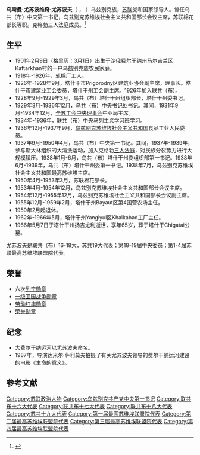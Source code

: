 '''乌斯曼·尤苏波维奇·尤苏波夫'''（{{lang-ru|Усма́н Юсу́пович Юсу́пов}} ， {{bd|1901年|2月18日（格里历：3月1日）|1966年|5月7日}}）乌兹别克族，[[苏联|苏联]]党和国家领导人。曾任乌共（布）中央第一书记，乌兹别克苏维埃社会主义共和国部长会议主席，苏联棉花部长等职。克格勃三人法庭成员。<ref>{{Cite web|title=Справочник по истории Коммунистической партии и Советского Союза 1898 - 1991|url=http://www.knowbysight.info/YuYY/05026.asp|access-date=2020-11-13|archive-date=2014-09-05|archive-url=https://web.archive.org/web/20140905170245/http://www.knowbysight.info/YuYY/05026.asp|dead-url=no}}</ref>

{{Infobox officeholder
|original_name  = Усма́н Юсу́пович Юсу́пов
|name           = 乌斯曼·尤苏波维奇·尤苏波夫
|image          = Yusupov U.jpg
| office = [[乌兹别克共产党|乌兹别克共产党]]中央第一书记
| term_start =1937年9月27日
| term_end = 1950年4月7日
| predecessor = [[阿克马尔·伊克拉莫维奇·伊克拉莫夫|阿克马尔·伊克拉莫维奇·伊克拉莫夫]]
| successor = [[阿明·伊尔玛托维奇·尼亚佐夫|阿明·伊尔玛托维奇·尼亚佐夫]]
| office1 = [[乌兹别克苏维埃社会主义共和国|乌兹别克苏维埃社会主义共和国]]最高苏维埃主席
| term_start1 = 1938年7月17日
| term_end1 = 1938年7月21日
| predecessor1 = 职务设立
| successor1 = [[尤尔达什·阿洪巴巴耶维奇·阿洪巴巴耶夫|尤尔达什·阿洪巴巴耶维奇·阿洪巴巴耶夫]]职务取消，改为最高苏维埃主席团主席
| office2 = [[苏联|苏联]]棉花部长
| term_start2 = 1950年4月5日
| term_end2 = 1953年3月15日
| predecessor2 = 职务设立
| successor2 = 职务取消
| office3 = [[乌兹别克苏维埃社会主义共和国|乌兹别克苏维埃社会主义共和国]]部长会议主席
| term_start3 = 1953年4月7日
| term_end3 = 1954年12月18日
| predecessor3 = [[努里金·阿克拉莫维奇·穆希金诺夫|努里金·阿克拉莫维奇·穆希金诺夫]]
| successor3 = 努里金·阿克拉莫维奇·穆希金诺夫
| birth_date   = {{OldStyleDate|1901年|3月1日|2月18日}}
| birth_place  = {{flag|Russian Empire}}费尔干纳州马尔吉兰区Kaftarkhan村
| death_date   = {{death date and age|mf=yes|1966|5|7|1910|3|1|df=y}}
| death_place  = {{URS}}[[乌兹别克苏维埃社会主义共和国|乌兹别克苏维埃社会主义共和国]]塔什干州扬吉尤利
| nationality  = {{flag|Russian Empire}}（1901-1917）<br>{{flag|Russian SFSR|1918}}（1918-1922）<br>{{URS}}（1922-1966）
| party        = [[苏联共产党|苏联共产党]]
|awards={{{!}} style="background:transparent"
{{!}} {{列宁勋章}} {{!!}} {{列宁勋章}}{{!!}}{{列宁勋章}} {{!!}} {{列宁勋章}} 
{{!}}-
{{!}} {{列宁勋章}}{{!!}} {{列宁勋章}} {{!!}} {{苏联荣誉勋章}} {{!!}} {{劳动红旗勋章}}
{{!}}-
{{!}} {{一级卫国战争勋章|1985}} 
{{!}}}
}}

== 生平 ==
* 1901年2月9日（格里历：3月1日）出生于沙俄费尔干纳州马尔吉兰区Kaftarkhan村的一户乌兹别克族农民家庭。
* 1918年-1926年，轧棉厂工人。
* 1926年-1928年9月，塔什干市Prigorodny区建筑业协会副主席，理事长。塔什干市建筑业工会委员，塔什干州工会副主席。1926年加入联共（布）。
* 1928年9月-1929年3月，乌共（布）塔什干州组织部长，塔什干州委书记。
* 1929年3月-1936年12月，乌共（布）中央书记处书记。其间，1931年9月-1934年12月，[[全苏工会中央理事会|全苏工会中央理事会]]中亚局主席。
* 1934年-1936年，联共（布）中央马列主义学习班学习。
* 1936年12月-1937年9月，[[乌兹别克苏维埃社会主义共和国|乌兹别克苏维埃社会主义共和国]]食品工业人民委员。
* 1937年9月-1950年4月，乌共（布）中央第一书记。其间，1937年-1939年，参与斯大林组织的大清洗运动，加入克格勃[[三人法庭|三人法庭]]，对民族分裂势力进行大规模镇压。1938年1月-6月，乌共（布）塔什干州委组织部第一书记。1938年6月-1939年，乌共（布）塔什干州委第一书记。1938年7月，乌兹别克苏维埃社会主义共和国最高苏维埃主席。
* 1950年4月-1953年3月，苏联棉花部长。
* 1953年4月-1954年12月，乌兹别克苏维埃社会主义共和国部长会议主席。
* 1954年12月-1955年12月，乌兹别克苏维埃社会主义共和国部长会议副主席。
* 1955年12月-1959年2月，塔什干州Bayaut区第4国营农场主任。
* 1959年2月起退休。
* 1962年-1966年5月，塔什干州Yangiyul区Khalkabad工厂主任。
* 1966年5月7日于塔什干州扬吉尤利逝世，享年65岁，葬于塔什干Chigatai公墓。
尤苏波夫是联共（布）16-18大，苏共19大代表；第18-19届中央委员；第1-4届苏联最高苏维埃联盟院代表。

== 荣誉 ==
* 六次[[列宁勋章|列宁勋章]]
* [[衛國戰爭勳章|一级卫国战争勋章]]
* [[劳动红旗勋章|劳动红旗勋章]]
* [[荣誉勋章_(苏联)|荣誉勋章]]

== 纪念 ==
* 大费尔干纳运河以尤苏波夫命名。
* 1987年，导演达米尔·萨利莫夫拍摄了有关尤苏波夫领导的费尔干纳运河建设的电影《生命的意义》。

==参考文献==
{{reflist}}

[[Category:苏联政治人物|Category:苏联政治人物]]
[[Category:乌兹别克共产党中央第一书记|Category:乌兹别克共产党中央第一书记]]
[[Category:联共布十六大代表|Category:联共布十六大代表]]
[[Category:联共布十七大代表|Category:联共布十七大代表]]
[[Category:联共布十八大代表|Category:联共布十八大代表]]
[[Category:苏共十九大代表|Category:苏共十九大代表]]
[[Category:第一届最高苏维埃联盟院代表|Category:第一届最高苏维埃联盟院代表]]
[[Category:第二届最高苏维埃联盟院代表|Category:第二届最高苏维埃联盟院代表]]
[[Category:第三届最高苏维埃联盟院代表|Category:第三届最高苏维埃联盟院代表]]
[[Category:第四届最高苏维埃联盟院代表|Category:第四届最高苏维埃联盟院代表]]